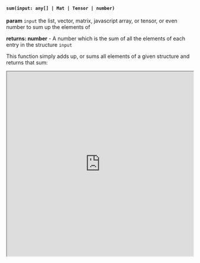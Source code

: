 


#### `sum(input: any[] | Mat | Tensor | number)`

**param** `input` the list, vector, matrix, javascript array, or tensor, or even number to sum up the elements of

**returns: number** - A number which is the sum of all the elements of each entry in the structure `input`

This function simply adds up, or sums all elements of a given structure and returns that sum:

<iframe src="https://hlab.app/s/docs/sum_hbook"
    width="100%"
    height="500px">
  </iframe>
